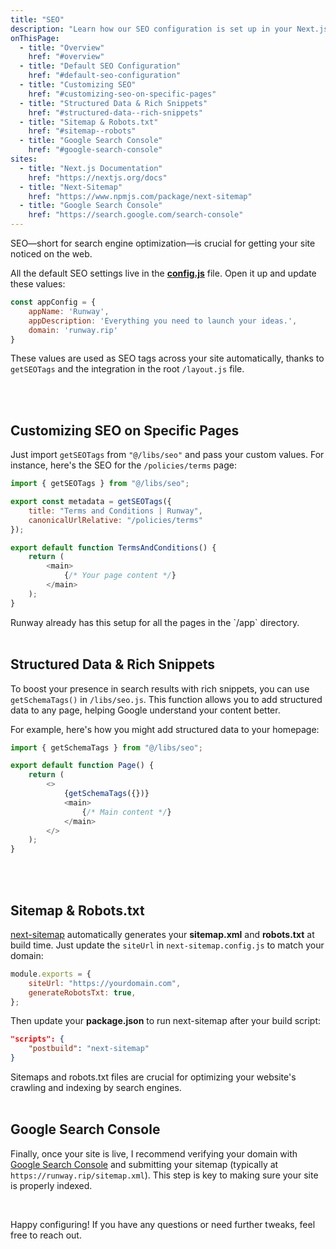 ```yaml
---
title: "SEO"
description: "Learn how our SEO configuration is set up in your Next.js boilerplate and how you can easily customize it."
onThisPage:
  - title: "Overview"
    href: "#overview"
  - title: "Default SEO Configuration"
    href: "#default-seo-configuration"
  - title: "Customizing SEO"
    href: "#customizing-seo-on-specific-pages"
  - title: "Structured Data & Rich Snippets"
    href: "#structured-data--rich-snippets"
  - title: "Sitemap & Robots.txt"
    href: "#sitemap--robots"
  - title: "Google Search Console"
    href: "#google-search-console"
sites:
  - title: "Next.js Documentation"
    href: "https://nextjs.org/docs"
  - title: "Next-Sitemap"
    href: "https://www.npmjs.com/package/next-sitemap"
  - title: "Google Search Console"
    href: "https://search.google.com/search-console"
---
```


<div id="overview" />

SEO—short for search engine optimization—is crucial for getting your site noticed on the web.

All the default SEO settings live in the [**config.js**](/docs/features/config) file. Open it up and update these values:

```config.js
const appConfig = {
    appName: 'Runway',
    appDescription: 'Everything you need to launch your ideas.',
    domain: 'runway.rip'
}
```

These values are used as SEO tags across your site automatically, thanks to `getSEOTags` and the integration in the root `/layout.js` file.

<br />
<br />

## Customizing SEO on Specific Pages

Just import `getSEOTags` from `"@/libs/seo"` and pass your custom values.
For instance, here's the SEO for the `/policies/terms` page:

```/app/policies/terms/page.js
import { getSEOTags } from "@/libs/seo";

export const metadata = getSEOTags({
    title: "Terms and Conditions | Runway",
    canonicalUrlRelative: "/policies/terms"
});

export default function TermsAndConditions() {
    return (
        <main>
            {/* Your page content */}
        </main>
    );
}
```

<Info>
    Runway already has this setup for all the pages in the `/app` directory.
</Info>

<br />
<br />

## Structured Data & Rich Snippets

To boost your presence in search results with rich snippets, you can use `getSchemaTags()` in `/libs/seo.js`.
This function allows you to add structured data to any page, helping Google understand your content better.

For example, here's how you might add structured data to your homepage:

```/app/page.js
import { getSchemaTags } from "@/libs/seo";

export default function Page() {
    return (
        <>
            {getSchemaTags({})}
            <main>
                {/* Main content */}
            </main>
        </>
    );
}
```

<br />
<br />

## Sitemap & Robots.txt

[next-sitemap](https://www.npmjs.com/package/next-sitemap) automatically generates your **sitemap.xml** and **robots.txt** at build time.
Just update the `siteUrl` in `next-sitemap.config.js` to match your domain:

```next-sitemap.config.js
module.exports = {
    siteUrl: "https://yourdomain.com",
    generateRobotsTxt: true,
};
```

<div className="my-4" />

Then update your **package.json** to run next-sitemap after your build script:

```package.json
"scripts": {
    "postbuild": "next-sitemap"
}
```

<Info>
    Sitemaps and robots.txt files are crucial for optimizing your website's crawling and indexing by search engines.
</Info>

<br />
<br />

## Google Search Console

Finally, once your site is live, I recommend verifying your domain with [Google Search Console](https://search.google.com/search-console) and submitting your sitemap (typically at `https://runway.rip/sitemap.xml`). This step is key to making sure your site is properly indexed.

<br />

Happy configuring! If you have any questions or need further tweaks, feel free to reach out.